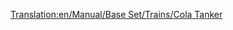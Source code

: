 [[Translation:en/Manual/Base Set/Trains/Cola Tanker]]
{{it/Manuale/Set base/Treni/Vagoni|Picture=[[File:en/Manual/Base Set/Trains/Colatanker.png]]
|Name=Vagone cisterna per cola
|NormalCost=€ 2.132
|NormalWeight=24 / 49 t
|NormalCapacity=25.000 litri di cola
|MonoCost="
|MonoWeight=24 / 54 t
|MonoCapacity=30.000 litri di cola
|MagCost="
|MagWeight=24 / 56 t
|MagCapacity=32.000 litri di cola
|Description=Vagone cisterna per trasportare la produzione dei pozzi di cola alle fabbriche di bibite frizzanti, esiste solo nel Toyland. 
}}